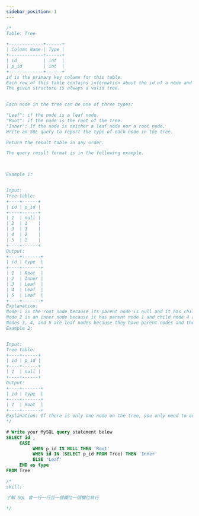 ```yaml
---
sidebar_position: 1
---
```


```sql
/*
Table: Tree

+-------------+------+
| Column Name | Type |
+-------------+------+
| id          | int  |
| p_id        | int  |
+-------------+------+
id is the primary key column for this table.
Each row of this table contains information about the id of a node and the id of its parent node in a tree.
The given structure is always a valid tree.
 

Each node in the tree can be one of three types:

"Leaf": if the node is a leaf node.
"Root": if the node is the root of the tree.
"Inner": If the node is neither a leaf node nor a root node.
Write an SQL query to report the type of each node in the tree.

Return the result table in any order.

The query result format is in the following example.

 

Example 1:


Input: 
Tree table:
+----+------+
| id | p_id |
+----+------+
| 1  | null |
| 2  | 1    |
| 3  | 1    |
| 4  | 2    |
| 5  | 2    |
+----+------+
Output: 
+----+-------+
| id | type  |
+----+-------+
| 1  | Root  |
| 2  | Inner |
| 3  | Leaf  |
| 4  | Leaf  |
| 5  | Leaf  |
+----+-------+
Explanation: 
Node 1 is the root node because its parent node is null and it has child nodes 2 and 3.
Node 2 is an inner node because it has parent node 1 and child node 4 and 5.
Nodes 3, 4, and 5 are leaf nodes because they have parent nodes and they do not have child nodes.
Example 2:


Input: 
Tree table:
+----+------+
| id | p_id |
+----+------+
| 1  | null |
+----+------+
Output: 
+----+-------+
| id | type  |
+----+-------+
| 1  | Root  |
+----+-------+
Explanation: If there is only one node on the tree, you only need to output its root attributes.
*/

# Write your MySQL query statement below
SELECT id , 
     CASE 
          WHEN p_id IS NULL THEN 'Root'
          WHEN id IN (SELECT p_id FROM Tree) THEN 'Inner'
          ELSE 'Leaf'
     END as type
FROM Tree

/*
skill:

了解 SQL 會一行一行且一個欄位一個欄位執行

*/
```